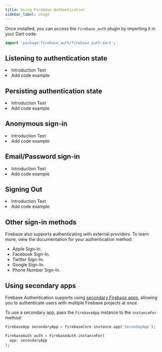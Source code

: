 ```yaml
---
title: Using Firebase Authentication
sidebar_label: Usage
---
```


Once installed, you can access the `firebase_auth` plugin by importing it in your Dart code:

```dart
import 'package:firebase_auth/firebase_auth.dart';
```

## Listening to authentication state

<Highlight>
  <li>Introduction Text</li>
  <li>Add code example</li>
</Highlight>

## Persisting authentication state

<Highlight>
  <li>Introduction Text</li>
  <li>Add code example</li>
</Highlight>

## Anonymous sign-in

<Highlight>
  <li>Introduction Text</li>
  <li>Add code example</li>
</Highlight>

## Email/Password sign-in

<Highlight>
  <li>Introduction Text</li>
  <li>Add code example</li>
</Highlight>

## Signing Out

<Highlight>
  <li>Introduction Text</li>
  <li>Add code example</li>
</Highlight>

## Other sign-in methods

Firebase also supports authenticating with external providers. To learn more, view the documentation for your authentication method:

- Apple Sign-In.
- Facebook Sign-In.
- Twitter Sign-In.
- Google Sign-In.
- Phone Number Sign-In.

## Using secondary apps

Firebase Authentication supports using [secondary Firebase apps](../core/usage.mdx#secondary-firebase-apps), allowing you to
authenticate users with multiple Firebase projects at once.

To use a secondary app, pass the `FirebaseApp` instance to the `instanceFor` method:

```dart
FirebaseApp secondaryApp = FirebaseCore.instance.app('SecondayApp');

FirebaseAuth auth = FirebaseAuth.instanceFor(
  app: secondaryApp
);
```
